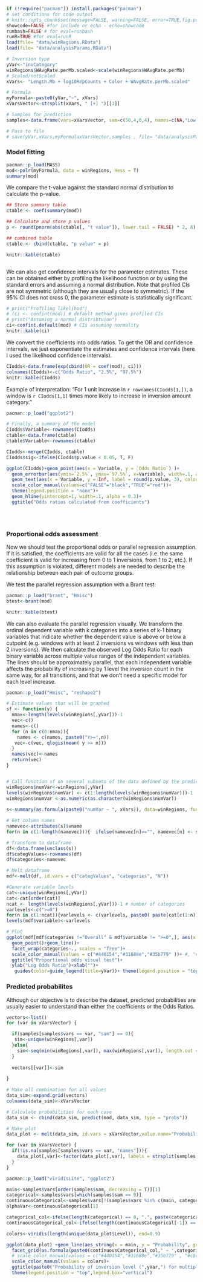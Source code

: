 <!--
---
 title: "Ordinal logistic model on large windows data - chapter 3"
 author: "Ruth Gómez Graciani"
 output:
   pdf_document: default
 header-includes:
  \usepackage{float}
  \floatplacement{figure}{H}
---
-->

```r
if (!require("pacman")) install.packages("pacman")
# set conditions for code output
# knitr::opts_chunk$set(message=FALSE, warning=FALSE, error=TRUE,fig.pos = "!H")
showcode=FALSE #for include or echo - echo=showcode 
runbash=FALSE # for eval=runbash
runR=TRUE #for eval=runR
load(file= "data/winRegions.RData")
load(file= "data/analysisParams.RData")
```

<!-- Example for Analysis Params -->

```r

# Inversion type
yVar<-"invCategory"
winRegions$WAvgRate.perMb.scaled<-scale(winRegions$WAvgRate.perMb)
# Scaled/notScaled
xVars<- "Length.Mb + log10RepCounts + Color + WAvgRate.perMb.scaled" 

# Formula
myFormula<-paste0(yVar,"~", xVars)
xVarsVector<-strsplit(xVars, " [+] ")[[1]]

# Samples for prediction
samples<-data.frame(vars=xVarsVector, sam=c(50,4,0,4), names=c(NA,"Low, Med-low, Med-high, High", "centromeric, arm, telomeric", "Low, Med-low, Med-high, High"), stringsAsFactors = F )

# Pass to file
# save(yVar,xVars,myFormulaxVarsVector,samples , file= "data/analysisParams.RData")
```

### Model fitting

```r
pacman::p_load(MASS)
mod<-polr(myFormula, data = winRegions, Hess = T)
summary(mod)

```

We compare the t-value against the standard normal distribution to calculate the p-value. 

```r
## Store summary table
ctable <- coef(summary(mod))

## Calculate and store p values
p <- round(pnorm(abs(ctable[, "t value"]), lower.tail = FALSE) * 2, 8)

## combined table
ctable <- cbind(ctable, "p value" = p)

knitr::kable(ctable)



```

We can also get confidence intervals for the parameter estimates. These can be obtained either by profiling the likelihood function or by using the standard errors and assuming a normal distribution. Note that profiled CIs are not symmetric (although they are usually close to symmetric). If the 95% CI does not cross 0, the parameter estimate is statistically significant.

```r
# print("Profiling likelihod")
# (ci <- confint(mod)) # default method gives profiled CIs
# print("Assuming a normal distribtuion")
ci<-confint.default(mod) # CIs assuming normality
knitr::kable(ci)
```

We convert the coefficients into odds ratios. To get the OR and confidence intervals, we just exponentiate the estimates and confidence intervals (here I used the likelihood confidence intervals).

```r
CIodds<-data.frame(exp(cbind(OR = coef(mod), ci)))
colnames(CIodds)<-c("Odds Ratio", "2.5%", "97.5%")
knitr::kable(CIodds)
```
Example of interpretation: "For 1 unit increase in `r rownames(CIodds[1,])`, a window is `r CIodds[1,1]` times more likely to increase in inversion amount category."

```r
pacman::p_load("ggplot2")

# Finally, a summary of the model
CIodds$Variable<-rownames(CIodds)
ctable<-data.frame(ctable)
ctable$Variable<-rownames(ctable)

CIodds<-merge(CIodds, ctable)
CIodds$sig<-ifelse(CIodds$p.value < 0.05, T, F)

ggplot(CIodds)+geom_point(aes(x = Variable, y = `Odds Ratio`) )+
  geom_errorbar(aes(ymin=`2.5%`, ymax=`97.5%`, x=Variable), width=.1, alpha = 0.5)+
  geom_text(aes(x = Variable, y = Inf, label = round(p.value, 3), color = sig), vjust = 1.5, size = 3)+
  scale_color_manual(values=c("FALSE"="black","TRUE"="red"))+
  theme(legend.position = "none")+
  geom_hline(yintercept=1, width=.1, alpha = 0.3)+
  ggtitle("Odds ratios calculated from coefficients")


  
```


### Proportional odds assessment



<!-- We need to check the assumptions to ensure that it is a valid model. The assumptions of the Ordinal Logistic Regression are as follow and should be tested in order: -->

<!-- 1. The dependent variable is ordered. -->
<!-- 1. One or more of the independent variables are either continuous, categorical or ordinal. -->
<!-- 1. No multi-collinearity. -->
<!-- 1. Proportional odds -->

<!-- We know that our dataset satisfies the two first assumptions.  We have to test the other two. -->


Now we should test the proportional odds or parallel regression assumption. If it is satisfied, the coefficients are valid for all the cases (i.e. the same coefficient is valid for increasing from 0 to 1 inversions, from 1 to 2, etc.). If this assumption is violated, different models are needed to describe the relationship between each pair of outcome groups.

We test the parallel regression assumption with a Brant test:

```r
pacman::p_load("brant", "Hmisc")
btest<-brant(mod)
```

```r
knitr::kable(btest)
```

\newpage
We can also evaluate the parallel regression visually. We transform the ordinal dependent variable with k categories into a series of k-1 binary variables that indicate whether the dependent value is above or below a cutpoint (e.g. windows with at least 2 inversions vs windows with less than 2 inversions). We then calculate the observed Log Odds Ratio for each binary variable across multiple value ranges of the independent variables. The lines should be approximately parallel, that each independent variable affects the probability of increasing by 1 level the inversion count in the same way, for all transitions, and that we don't need a specific model for each level increase.

```r
pacman::p_load("Hmisc", "reshape2")

# Estimate values that will be graphed
sf <- function(y) {
  nmax<-length(levels(winRegions[,yVar]))-1
  vec<-c()
  names<-c()
  for (n in c(0:nmax)){
    names <- c(names, paste0("Y>=",n))
   vec<-c(vec, qlogis(mean( y >= n)))
  }
  names(vec)<-names
  return(vec)
}


# Call function sf on several subsets of the data defined by the predictors
winRegions$numVar<-winRegions[,yVar]
levels(winRegions$numVar) <- c(1:length(levels(winRegions$numVar)))-1
winRegions$numVar <-as.numeric(as.character(winRegions$numVar))  
  
s<-summary(as.formula(paste0("numVar ~ ", xVars)), data=winRegions, fun=sf)

# Get column names
namevec<-attributes(s)$vname
for(n in c(1:length(namevec))){  ifelse(namevec[n]=="", namevec[n] <- stored, stored <-namevec[n]) }

# Transform to dataframe
df<-data.frame(unclass(s))
df$categValues<-rownames(df)
df$categories<-namevec

# Melt dataframe
mdf<-melt(df, id.vars = c("categValues", "categories", "N"))

#Generate variable levels
cat<-unique(winRegions[,yVar])
cat<-cat[order(cat)]
ncat <- length(levels(winRegions[,yVar]))-1 # number of categories
varlevels<-c(">=0")
for(n in c(1:ncat)){varlevels <- c(varlevels, paste0( paste(cat[c(1:n)], collapse = "+"), " vs ", paste(cat[c((n+1):length(cat))], collapse = "+")))}
levels(mdf$variable)<-varlevels

# Plot
ggplot(mdf[mdf$categories !="Overall" & mdf$variable != ">=0",], aes(x = categValues, y = (value), color=variable, group = variable))+
  geom_point()+geom_line()+
  facet_wrap(categories~., scales = "free")+
  scale_color_manual(values = c("#440154","#31688e","#35b779" ))+ #, "#fde725"
  ggtitle("Proportional odds visual test")+
  ylab("Log Odds Ratio")+xlab("")+
   guides(color=guide_legend(title=yVar))+ theme(legend.position = "top", axis.text.x = element_text(size=8))

```
\newpage 

### Predicted probabilites

Although our objective is to describe the dataset, predicted probabilities are usually easier to understand than either the coefficients or the Odds Ratios. 

```r

vectors<-list()
for (var in xVarsVector) {

  if(samples[samples$vars == var, "sam"] == 0){
   sim<-unique(winRegions[,var])
  }else{
    sim<-seq(min(winRegions[,var]), max(winRegions[,var]), length.out = samples[samples$vars==var,"sam"])
  }
  
  vectors[[var]]<-sim
  
}

# Make all combination for all values
data_sim<-expand.grid(vectors)
colnames(data_sim)<-xVarsVector

# Calculate probabilities for each case
data_sim <- cbind(data_sim, predict(mod, data_sim, type = "probs"))

# Make plot
data_plot <- melt(data_sim, id.vars = xVarsVector,value.name="Probability", variable.name = "Level")

for (var in xVarsVector) {
  if(!is.na(samples[samples$vars == var, "names"])){
    data_plot[,var]<-factor(data_plot[,var], labels = strsplit(samples[samples$vars == var, "names"], ", " )[[1]]) 
  }
}
```

<!-- THIS PLOT IS LESS AUTOMATIZED -->

```r
pacman::p_load("viridisLite", "ggplot2")

main<-samples$vars[order(samples$sam, decreasing = T)][1]
categorical<-samples$vars[which(samples$sam == 0)]
continuousCategorical<-samples$vars[!(samples$vars %in% c(main, categorical) ) ]
alphaVar<-continuousCategorical[1]

categorical_col<-ifelse(length(categorical) == 0, ".", paste(categorical, collapse ="+"))
continuousCategorical_col<-ifelse(length(continuousCategorical[-1]) == 0, ".", paste(continuousCategorical[-1], collapse ="+"))

colors<-viridis(length(unique(data_plot$Level)), end=0.9)

ggplot(data_plot) +geom_line(aes_string(x = main, y = "Probability", group = paste0("interaction(Level,", alphaVar,")"), color="Level", alpha  = alphaVar))+
  facet_grid(as.formula(paste0(continuousCategorical_col," ~ ",categorical_col)),labeller = "label_both" )+
  # scale_color_manual(values = c("#440154","#31688e","#35b779" , "#c8e020"))+
  scale_color_manual(values = colors)+
  ggtitle(paste0("Probability of inversion level (",yVar,") for multiple scenarios"))+
  theme(legend.position = "top",legend.box="vertical")


```
